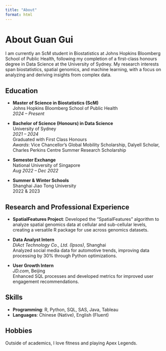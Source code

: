 ```yaml
---
title: "About"
format: html
---
```


# About Guan Gui

I am currently an ScM student in Biostatistics at Johns Hopkins Bloomberg School of Public Health, following my completion of a first-class honours degree in Data Science at the University of Sydney. My research interests span biostatistics, spatial genomics, and machine learning, with a focus on analyzing and deriving insights from complex data.

## Education

- **Master of Science in Biostatistics (ScM)**  
  Johns Hopkins Bloomberg School of Public Health  
  *2024 – Present*

- **Bachelor of Science (Honours) in Data Science**  
  University of Sydney  
  *2021 – 2024*  
  Graduated with First Class Honours  
  *Awards*: Vice Chancellor’s Global Mobility Scholarship, Dalyell Scholar, Charles Perkins Centre Summer Research Scholarship  

- **Semester Exchange**  
  National University of Singapore  
  *Aug 2022 – Dec 2022*

- **Summer & Winter Schools**  
  Shanghai Jiao Tong University  
  2022 & 2023  

## Research and Professional Experience

- **SpatialFeatures Project**: Developed the "SpatialFeatures" algorithm to analyze spatial genomics data at cellular and sub-cellular levels, creating a versatile R package for use across genomics datasets.

- **Data Analyst Intern**  
  *DiAct Technology Co., Ltd. (Ipsos)*, Shanghai  
  Analyzed social media data for automotive trends, improving data processing by 30% through Python optimizations.

- **User Growth Intern**  
  *JD.com*, Beijing  
  Enhanced SQL processes and developed metrics for improved user engagement recommendations.

## Skills

- **Programming**: R, Python, SQL, SAS, Java, Tableau
- **Languages**: Chinese (Native), English (Fluent)

## Hobbies

Outside of academics, I love fitness and playing Apex Legends.

